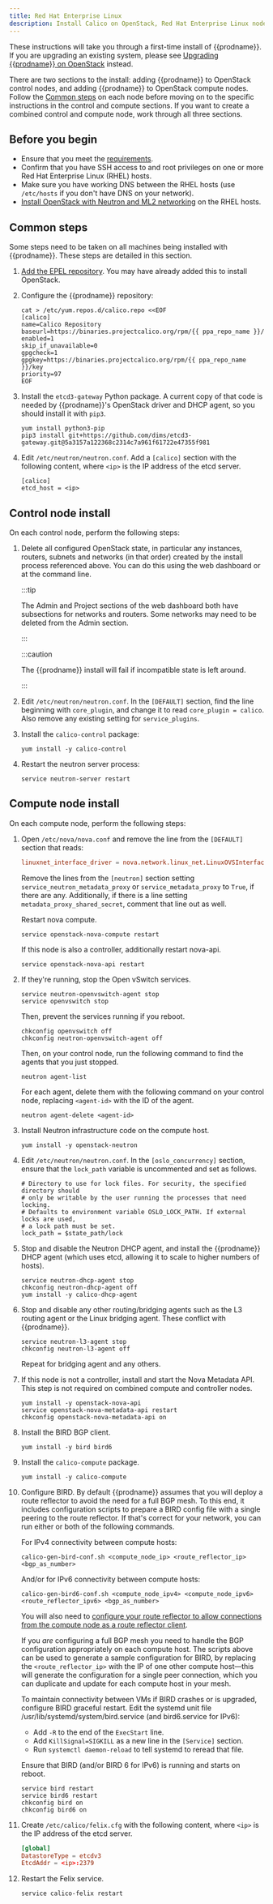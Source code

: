 ```yaml
---
title: Red Hat Enterprise Linux
description: Install Calico on OpenStack, Red Hat Enterprise Linux nodes.
---
```



These instructions will take you through a first-time install of
{{prodname}}. If you are upgrading an existing system, please see
[Upgrading {{prodname}} on OpenStack](../../../operations/upgrading/openstack-upgrade.mdx)
instead.

There are two sections to the install: adding {{prodname}} to OpenStack
control nodes, and adding {{prodname}} to OpenStack compute nodes. Follow
the [Common steps](#common-steps) on each node before moving on to the specific
instructions in the control and compute sections. If you want to create a
combined control and compute node, work through all three sections.

## Before you begin

- Ensure that you meet the [requirements](../requirements.mdx).
- Confirm that you have SSH access to and root privileges on one or more Red Hat
  Enterprise Linux (RHEL) hosts.
- Make sure you have working DNS between the RHEL hosts (use `/etc/hosts` if you
  don't have DNS on your network).
- [Install OpenStack with Neutron and ML2 networking](http://docs.openstack.org)
  on the RHEL hosts.

## Common steps

Some steps need to be taken on all machines being installed with {{prodname}}.
These steps are detailed in this section.

1.  [Add the EPEL repository](https://fedoraproject.org/wiki/EPEL). You may
    have already added this to install OpenStack.

1.  Configure the {{prodname}} repository:

    ```batch
    cat > /etc/yum.repos.d/calico.repo <<EOF
    [calico]
    name=Calico Repository
    baseurl=https://binaries.projectcalico.org/rpm/{{ ppa_repo_name }}/
    enabled=1
    skip_if_unavailable=0
    gpgcheck=1
    gpgkey=https://binaries.projectcalico.org/rpm/{{ ppa_repo_name }}/key
    priority=97
    EOF
    ```

1.  Install the `etcd3-gateway` Python package. A current copy of that code is
    needed by {{prodname}}'s OpenStack driver and DHCP agent, so you
    should install it with `pip3`.

    ```
    yum install python3-pip
    pip3 install git+https://github.com/dims/etcd3-gateway.git@5a3157a122368c2314c7a961f61722e47355f981
    ```

1.  Edit `/etc/neutron/neutron.conf`. Add a `[calico]` section with
    the following content, where `<ip>` is the IP address of the etcd
    server.

    ```
    [calico]
    etcd_host = <ip>
    ```

## Control node install

On each control node, perform the following steps:

1.  Delete all configured OpenStack state, in particular any instances,
    routers, subnets and networks (in that order) created by the install
    process referenced above. You can do this using the web dashboard or
    at the command line.

    :::tip

    The Admin and Project sections of the web dashboard both
    have subsections for networks and routers. Some networks may
    need to be deleted from the Admin section.

    :::

    :::caution

    The {{prodname}} install will fail if incompatible state is
    left around.

    :::

1.  Edit `/etc/neutron/neutron.conf`. In the `[DEFAULT]` section, find
    the line beginning with `core_plugin`, and change it to read `core_plugin = calico`. Also remove any existing setting for `service_plugins`.

1.  Install the `calico-control` package:

    ```
    yum install -y calico-control
    ```

1.  Restart the neutron server process:

    ```
    service neutron-server restart
    ```

## Compute node install

On each compute node, perform the following steps:

1.  Open `/etc/nova/nova.conf` and remove the line from the `[DEFAULT]`
    section that reads:

    ```conf
    linuxnet_interface_driver = nova.network.linux_net.LinuxOVSInterfaceDriver
    ```

    Remove the lines from the `[neutron]` section setting
    `service_neutron_metadata_proxy` or `service_metadata_proxy` to
    `True`, if there are any. Additionally, if there is a line setting
    `metadata_proxy_shared_secret`, comment that line out as well.

    Restart nova compute.

    ```batch
    service openstack-nova-compute restart
    ```

    If this node is also a controller, additionally restart nova-api.

    ```batch
    service openstack-nova-api restart
    ```

1.  If they're running, stop the Open vSwitch services.

    ```batch
    service neutron-openvswitch-agent stop
    service openvswitch stop
    ```

    Then, prevent the services running if you reboot.

    ```batch
    chkconfig openvswitch off
    chkconfig neutron-openvswitch-agent off
    ```

    Then, on your control node, run the following command to find the
    agents that you just stopped.

    ```
    neutron agent-list
    ```

    For each agent, delete them with the following command on your
    control node, replacing `<agent-id>` with the ID of the agent.

    ```
    neutron agent-delete <agent-id>
    ```

1.  Install Neutron infrastructure code on the compute host.

    ```
    yum install -y openstack-neutron
    ```

1.  Edit `/etc/neutron/neutron.conf`. In the `[oslo_concurrency]` section,
    ensure that the `lock_path` variable is uncommented and set as follows.

    ```
    # Directory to use for lock files. For security, the specified directory should
    # only be writable by the user running the processes that need locking.
    # Defaults to environment variable OSLO_LOCK_PATH. If external locks are used,
    # a lock path must be set.
    lock_path = $state_path/lock
    ```

1.  Stop and disable the Neutron DHCP agent, and install the
    {{prodname}} DHCP agent (which uses etcd, allowing it to scale to higher
    numbers of hosts).

    ```
    service neutron-dhcp-agent stop
    chkconfig neutron-dhcp-agent off
    yum install -y calico-dhcp-agent
    ```

1.  Stop and disable any other routing/bridging agents such as the L3
    routing agent or the Linux bridging agent. These conflict
    with {{prodname}}.

    ```batch
    service neutron-l3-agent stop
    chkconfig neutron-l3-agent off
    ```

    Repeat for bridging agent and any others.

1.  If this node is not a controller, install and start the Nova
    Metadata API. This step is not required on combined compute and
    controller nodes.

    ```batch
    yum install -y openstack-nova-api
    service openstack-nova-metadata-api restart
    chkconfig openstack-nova-metadata-api on
    ```

1.  Install the BIRD BGP client.

    ```batch
    yum install -y bird bird6
    ```

1.  Install the `calico-compute` package.

    ```batch
    yum install -y calico-compute
    ```

1.  Configure BIRD. By default {{prodname}} assumes that you will deploy a
    route reflector to avoid the need for a full BGP mesh. To this end, it
    includes configuration scripts to prepare a BIRD config file with a single
    peering to the route reflector. If that's correct for your network, you can
    run either or both of the following commands.

    For IPv4 connectivity between compute hosts:

    ```batch
    calico-gen-bird-conf.sh <compute_node_ip> <route_reflector_ip> <bgp_as_number>
    ```

    And/or for IPv6 connectivity between compute hosts:

    ```batch
    calico-gen-bird6-conf.sh <compute_node_ipv4> <compute_node_ipv6> <route_reflector_ipv6> <bgp_as_number>
    ```

    You will also need to [configure your route reflector to allow
    connections from the compute node as a route reflector
    client](../../../networking/configuring/bgp.mdx).

    If you _are_ configuring a full BGP mesh you need to handle the BGP
    configuration appropriately on each compute host. The scripts above can be
    used to generate a sample configuration for BIRD, by replacing the
    `<route_reflector_ip>` with the IP of one other compute host—this will
    generate the configuration for a single peer connection, which you can
    duplicate and update for each compute host in your mesh.

    To maintain connectivity between VMs if BIRD crashes or is upgraded,
    configure BIRD graceful restart. Edit the systemd unit file
    /usr/lib/systemd/system/bird.service (and bird6.service for IPv6):

    - Add `-R` to the end of the `ExecStart` line.
    - Add `KillSignal=SIGKILL` as a new line in the `[Service]` section.
    - Run `systemctl daemon-reload` to tell systemd to reread that file.

    Ensure that BIRD (and/or BIRD 6 for IPv6) is running and starts on
    reboot.

    ```batch
    service bird restart
    service bird6 restart
    chkconfig bird on
    chkconfig bird6 on
    ```

1.  Create `/etc/calico/felix.cfg` with the following content, where `<ip>` is the IP
    address of the etcd server.

    ```conf
    [global]
    DatastoreType = etcdv3
    EtcdAddr = <ip>:2379
    ```

1.  Restart the Felix service.

    ```
    service calico-felix restart
    ```

<OpenstackEtcdAuth />
